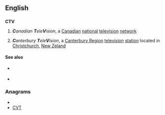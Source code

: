 ==English==
{{wikipedia}}
==={{abbreviation}}===
'''CTV'''

# {{Canada}} '''''C'''anadian '''T'''ele'''V'''ision'', a [[Canadian]] [[national]] [[television]] [[network]]
# {{New Zeland}} '''''C'''anterbury '''T'''ele'''V'''ision'', a [[Canterbury Region]] [[television]] [[station]] located in [[Christchurch]], [[New Zeland]]

====See also====
* {{sense|Canada}} {{pedia|CTV Television Network}}
* {{sense|New Zeland}} {{pedia|Canterbury Television}}

===Anagrams===
* {{alphagram|ctv}}
* [[CVT#English|CVT]]